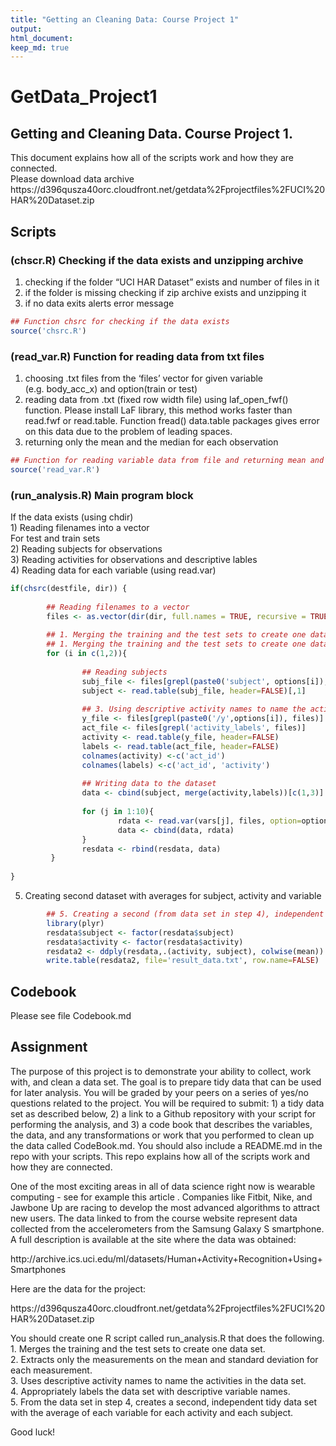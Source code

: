 ```yaml
---
title: "Getting an Cleaning Data: Course Project 1"
output: 
html_document:
keep_md: true
---
```


# GetData_Project1
## Getting and Cleaning Data. Course Project 1.

This document explains how all of the scripts work and how they are connected.   
Please download data archive https://d396qusza40orc.cloudfront.net/getdata%2Fprojectfiles%2FUCI%20HAR%20Dataset.zip    

## Scripts

### (chscr.R) Checking if the data exists and unzipping archive 
1) checking if the folder "UCI HAR Dataset" exists and number of files in it 
2) if the folder is missing checking if zip archive exists and unzipping it  
3) if no data exits alerts error message  

```r
## Function chsrc for checking if the data exists
source('chsrc.R')
```

### (read_var.R) Function for reading data from txt files 
1) choosing .txt files from the 'files' vector for given variable (e.g. body_acc_x) and option(train or test)  
2) reading data from .txt (fixed row width file) using laf_open_fwf() function. Please install LaF library, this method works faster than read.fwf or read.table. Function fread() data.table packages gives error on this data due to the problem of leading spaces.  
3) returning only the mean and the median for each observation  

```r
## Function for reading variable data from file and returning mean and median
source('read_var.R')
```

### (run_analysis.R) Main program block
If the data exists (using chdir)  
1) Reading filenames into a vector  
For test and train sets  
2) Reading subjects for observations  
3) Reading activities for observations and descriptive lables  
4) Reading data for each variable (using read.var)  


```r
if(chsrc(destfile, dir)) {
        
        ## Reading filenames to a vector
        files <- as.vector(dir(dir, full.names = TRUE, recursive = TRUE))
        
        ## 1. Merging the training and the test sets to create one data set.  
        ## 1. Merging the training and the test sets to create one data set.  
        for (i in c(1,2)){
                             
                ## Reading subjects
                subj_file <- files[grepl(paste0('subject', options[i]), files)]
                subject <- read.table(subj_file, header=FALSE)[,1]
                
                ## 3. Using descriptive activity names to name the activities in the data set.   
                y_file <- files[grepl(paste0('/y',options[i]), files)]
                act_file <- files[grepl('activity_labels', files)]
                activity <- read.table(y_file, header=FALSE)
                labels <- read.table(act_file, header=FALSE)
                colnames(activity) <-c('act_id')
                colnames(labels) <-c('act_id', 'activity')
                
                ## Writing data to the dataset
                data <- cbind(subject, merge(activity,labels))[c(1,3)]
                               
                for (j in 1:10){
                        rdata <- read.var(vars[j], files, option=options[i])               
                        data <- cbind(data, rdata)
                }
                resdata <- rbind(resdata, data)
         }
        
}
```

5) Creating second dataset with averages for subject, activity and variable  
```r
        ## 5. Creating a second (from data set in step 4), independent tidy data set with the average of each variable for each activity and each subject.
        library(plyr)
        resdata$subject <- factor(resdata$subject)
        resdata$activity <- factor(resdata$activity) 
        resdata2 <- ddply(resdata,.(activity, subject), colwise(mean))
        write.table(resdata2, file='result_data.txt', row.name=FALSE)
```

## Codebook

Please see file Codebook.md

## Assignment

The purpose of this project is to demonstrate your ability to collect, work with, and clean a data set. The goal is to prepare tidy data that can be used for later analysis. You will be graded by your peers on a series of yes/no questions related to the project. You will be required to submit: 1) a tidy data set as described below, 2) a link to a Github repository with your script for performing the analysis, and 3) a code book that describes the variables, the data, and any transformations or work that you performed to clean up the data called CodeBook.md. You should also include a README.md in the repo with your scripts. This repo explains how all of the scripts work and how they are connected.  

One of the most exciting areas in all of data science right now is wearable computing - see for example this article . Companies like Fitbit, Nike, and Jawbone Up are racing to develop the most advanced algorithms to attract new users. The data linked to from the course website represent data collected from the accelerometers from the Samsung Galaxy S smartphone. A full description is available at the site where the data was obtained: 

http://archive.ics.uci.edu/ml/datasets/Human+Activity+Recognition+Using+Smartphones 

Here are the data for the project: 

https://d396qusza40orc.cloudfront.net/getdata%2Fprojectfiles%2FUCI%20HAR%20Dataset.zip 

 You should create one R script called run_analysis.R that does the following.   
1. Merges the training and the test sets to create one data set.  
2. Extracts only the measurements on the mean and standard deviation for each measurement.   
3. Uses descriptive activity names to name the activities in the data set.  
4. Appropriately labels the data set with descriptive variable names.   
5. From the data set in step 4, creates a second, independent tidy data set with the average of each variable for each activity and each subject.  

Good luck!